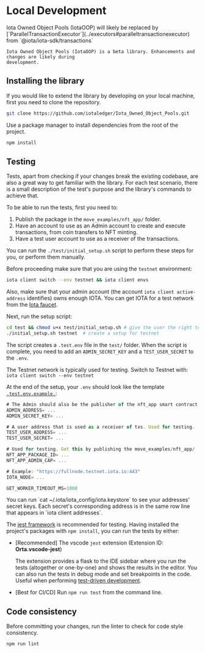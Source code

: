 # Local Development


<Callout type="warning">
	Iota Owned Object Pools (IotaOOP) will likely be replaced by
	[`ParallelTransactionExecutor`](../executors#paralleltransactionexecutor) from
	`@iota/iota-sdk/transactions`

    Iota Owned Object Pools (IotaOOP) is a beta library. Enhancements and changes are likely during
    development.

</Callout>

## Installing the library

If you would like to extend the library by developing on your local machine, first you need to clone
the repository.

```sh
git clone https://github.com/iotaledger/Iota_Owned_Object_Pools.git
```

Use a package manager to install dependencies from the root of the project.

```sh npm2yarn
npm install
```

## Testing

Tests, apart from checking if your changes break the existing codebase, are also a great way to get
familiar with the library. For each test scenario, there is a small description of the test's
purpose and the library's commands to achieve that.

To be able to run the tests, first you need to:

1. Publish the package in the `move_examples/nft_app/` folder.
1. Have an account to use as an Admin account to create and execute transactions, from coin
   transfers to NFT minting.
1. Have a test user account to use as a receiver of the transactions.

You can run the `./test/initial_setup.sh` script to perform these steps for you, or perform them
manually.

Before proceeding make sure that you are using the `testnet` environment:

```sh
iota client switch --env testnet && iota client envs
```

Also, make sure that your admin account (the account `iota client active-address` identifies) owns
enough IOTA. You can get IOTA for a test network from the
[Iota faucet](https://docs.iota.org/guides/developer/getting-started/get-coins).

Next, run the setup script:

```sh
cd test && chmod u+x test/initial_setup.sh # give the user the right to execute the setup script
./initial_setup.sh testnet  # create a setup for testnet
```

The script creates a `.test.env` file in the `test/` folder. When the script is complete, you need
to add an `ADMIN_SECRET_KEY` and a `TEST_USER_SECRET` to the `.env`.

The Testnet network is typically used for testing. Switch to Testnet with:
`iota client switch --env testnet`

At the end of the setup, your `.env` should look like the template
[`.test.env.example.`](https://github.com/iotaledger/coin_management_system/blob/main/test/.env.example):

```ts
# The Admin should also be the publisher of the nft_app smart contract
ADMIN_ADDRESS= ...
ADMIN_SECRET_KEY= ...

# A user address that is used as a receiver of txs. Used for testing.
TEST_USER_ADDRESS= ...
TEST_USER_SECRET= ...

# Used for testing. Get this by publishing the move_examples/nft_app/
NFT_APP_PACKAGE_ID= ...
NFT_APP_ADMIN_CAP= ...

# Example: "https://fullnode.testnet.iota.io:443"
IOTA_NODE= ...

GET_WORKER_TIMEOUT_MS=1000
```

<Callout type="default">
    You can run `cat ~/.iota/iota_config/iota.keystore` to see your addresses' secret keys. Each
    secret's corresponding address is in the same row line that appears in `iota client addresses`.
</Callout>

The [jest framework](https://jestjs.io/) is recommended for testing. Having installed the project's
packages with `npm install`, you can run the tests by either:

-   [Recommended] The vscode `jest` extension (Extension ID: **Orta.vscode-jest**)

    The extension provides a flask to the IDE sidebar where you run the tests (altogether or
    one-by-one) and shows the results in the editor. You can also run the tests in debug mode and
    set breakpoints in the code. Useful when performing
    [test-driven development](https://en.wikipedia.org/wiki/Test-driven_development).

-   [Best for CI/CD] Run `npm run test` from the command line.

## Code consistency

Before committing your changes, run the linter to check for code style consistency.

```sh npm2yarn
npm run lint
```
